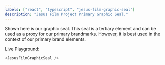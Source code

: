 ```yaml
---
labels: ["react", "typescript", "jesus-film-graphic-seal"]
description: "Jesus Film Project Primary Graphic Seal."
---
```



Shown here is our graphic seal. This seal is a tertiary element and can be used as a proxy for our primary brandmarks. However, it is best used in the context of our primary brand elements.

Live Playground:

```js live
<JesusFilmGraphicSeal />
```
